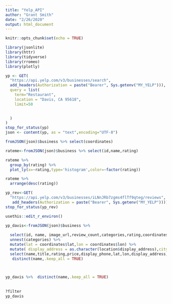 ```yaml
---
title: "Yelp_API"
author: "Grant Smith"
date: "2/26/2020"
output: html_document
---
```


```r
knitr::opts_chunk$set(echo = TRUE)
```

```r
library(jsonlite)
library(httr)
library(tidyverse)
library(rromeo)
library(plotly)
```


```r
yp <- GET(
  "https://api.yelp.com/v3/businesses/search",
  add_headers(Authorization = paste("Bearer", Sys.getenv("MY_YELP"))),
  query = list(
    term="Restaurant",
    location = "Davis, CA 95618", 
    limit=50
    

  )
)
stop_for_status(yp)
json <- content(yp, as = "text",encoding="UTF-8")

fromJSON(json)$business %>% select(coordinates)

rateme<-fromJSON(json)$business %>% select(id,name,rating)

rateme %>% 
  group_by(rating) %>% 
  plot_ly(x=~rating,type='histogram',color=~factor(rating))
```

```r
rateme %>% 
  arrange(desc(rating))
```

```r
yp_rev<-GET(
  "https://api.yelp.com/v3/businesses/iLNnJRb7zgms4flTf9qteg/reviews",
   add_headers(Authorization = paste("Bearer", Sys.getenv("MY_YELP"))))
stop_for_status(yp_rev)

```

```r
usethis::edit_r_environ()
```

```r
yp_davis<-fromJSON(json)$business %>% 
 
  select(id, name, image_url,review_count,categories,rating,coordinates,price,location,display_phone, transactions) %>% 
  unnest(categories) %>% 
  mutate(lat = coordinates$lat,lon = coordinates$lon) %>% 
  mutate( display_address = as.character(location$display_address),city=as.character(location$city)) %>% 
  select(name,title,rating,price,display_phone,lat,lon,display_address,city) %>%
   distinct(name,.keep_all = TRUE) 
  


yp_davis %>%  distinct(name,.keep_all = TRUE)
  
      
?filter
yp_davis
```


